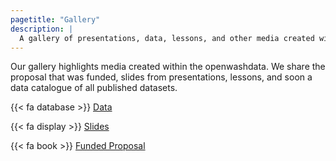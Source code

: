 ```yaml
---
pagetitle: "Gallery"
description: |
  A gallery of presentations, data, lessons, and other media created within openwashdata. 
---
```


Our gallery highlights media created within the openwashdata. We share the proposal that was funded, slides from presentations, lessons, and soon a data catalogue of all published datasets.

{{< fa database >}} [Data](/pages/gallery/data/index.qmd)

{{< fa display >}} [Slides](/pages/gallery/slides/index.qmd)

{{< fa book >}} [Funded Proposal](/pages/gallery/proposal/index.qmd)